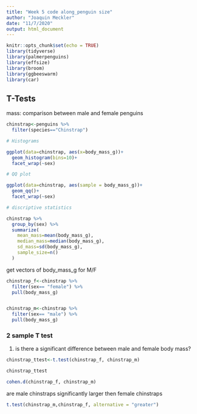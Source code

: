 ```yaml
---
title: "Week 5 code along_penguin size"
author: "Joaquin Meckler"
date: "11/7/2020"
output: html_document
---
```


```r
knitr::opts_chunk$set(echo = TRUE)
library(tidyverse)
library(palmerpenguins)
library(effsize)
library(broom)
library(ggbeeswarm)
library(car)
```

## T-Tests

mass: comparison between male and female penguins

```r
chinstrap<-penguins %>% 
  filter(species=="Chinstrap")

# Histograms

ggplot(data=chinstrap, aes(x=body_mass_g))+
  geom_histogram(bins=10)+
  facet_wrap(~sex)

# QQ plot

ggplot(data=chinstrap, aes(sample = body_mass_g))+
  geom_qq()+
  facet_wrap(~sex)

# discriptive statistics

chinstrap %>% 
  group_by(sex) %>% 
  summarize(
    mean_mass=mean(body_mass_g),
    median_mass=median(body_mass_g),
    sd_mass=sd(body_mass_g),
    sample_size=n()
  )
```

get vectors of body_mass_g for M/F

```r
chinstrap_f<-chinstrap %>% 
  filter(sex== "female") %>% 
  pull(body_mass_g)


chinstrap_m<-chinstrap %>% 
  filter(sex== "male") %>% 
  pull(body_mass_g)
```

### 2 sample T test

1. is there a significant difference between male and female body mass?

```r
chinstrap_ttest<-t.test(chinstrap_f, chinstrap_m)

chinstrap_ttest

cohen.d(chinstrap_f, chinstrap_m)
```


are male chinstraps significantly larger then female chinstraps

```r
t.test(chinstrap_m,chinstrap_f, alternative = "greater")
```














